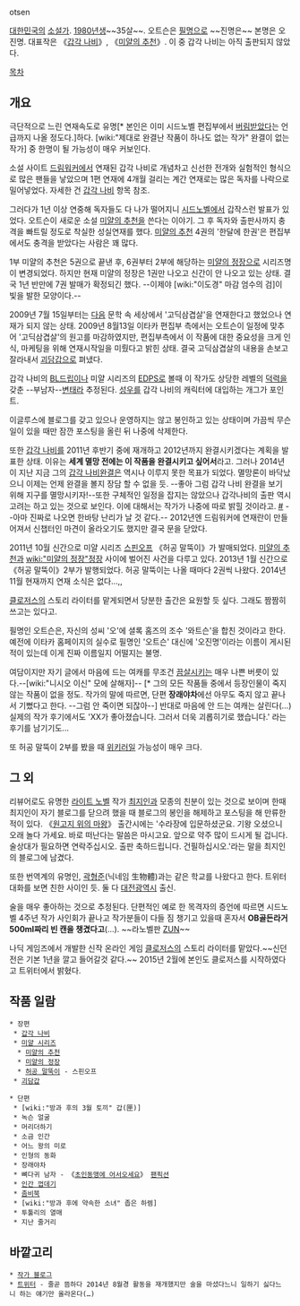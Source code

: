 otsen

[[대한민국]]의 [[소설가]]. [[1980년]]생~~35살~~. 오트슨은 [[필명]]으로 ~~진명은~~ 본명은 오진명. 대표작은 《[[갑각 나비]]》, 《[[미얄의 추천]]》. 이 중 갑각 나비는 아직 출판되지 않았다.

[[목차]]
== 개요 ==
극단적으로 느린 연재속도로 유명[* 본인은 이미 시드노벨 편집부에서 [http://twitter.com/otsen49/status/253153866915401728 버림받았다]는 언급까지 나올 정도다.]하다. [wiki:"제대로 완결난 작품이 하나도 없는 작가" 완결이 없는 작가] 중 한명이 될 가능성이 매우 커보인다.

소설 사이트 [[드림워커]]에서 연재된 갑각 나비로 개념차고 신선한 전개와 실험적인 형식으로 많은 팬들을 낳았으며 1편 연재에 4개월 걸리는 계간 연재로는 많은 독자를 나락으로 밀어넣었다. 자세한 건 [[갑각 나비]] 항목 참조.

그러다가 1년 이상 연중해 독자들도 다 나가 떨어지니 [[시드노벨]]에서 갑작스런 발표가 있었다. 오트슨이 새로운 소설 [[미얄의 추천]]을 쓴다는 이야기. 그 후 독자와 출판사까지 충격을 빠트릴 정도로 착실한 성실연재를 했다. [[미얄의 추천]] 4권의 '한달에 한권'은 편집부에서도 충격을 받았다는 사람은 꽤 많다. 

1부 미얄의 추천은 5권으로 끝낸 후, 6권부터 2부에 해당하는 [[미얄의 정장]]으로 시리즈명이 변경되었다. 하지만 현재 미얄의 정장은 1권만 나오고 신간이 안 나오고 있는 상태. 결국 1년 반만에 7권 발매가 확정되긴 했다. --이제야 [wiki:"이도경" 마감 엄수의 검]이 빛을 발한 모양이다.--

2009년 7월 15일부터는 [[다음]] 문학 속 세상에서 '고딕삼겹살'을 연재한다고 했었으나 연재가 되지 않는 상태. 2009년 8월13일 이타카 편집부 측에서는 오트슨이 일정에 맞추어 '고딕삼겹살'의 원고를 마감하였지만, 편집부측에서 이 작품에 대한 중요성을 크게 인식, 마케팅을 위해 연재시작일을 미뤘다고 밝힌 상태. 결국 고딕삼겹살의 내용을 손보고 잘라내서 [[괴담갑]]으로 펴냈다.

갑각 나비의 [[BL]]드립이나 미얄 시리즈의 [[EDPS]]로 볼때 이 작가도 상당한 레벨의 [[덕력]]을 갖춘 --부남자--[[변태]]라 추정된다. [[성우]]를 갑각 나비의 캐릭터에 대입하는 개그가 포인트.

이글루스에 블로그를 갖고 있으나 운영하지는 않고 봉인하고 있는 상태이며 가끔씩 무슨 일이 있을 때만 잠깐 포스팅을 올린 뒤 나중에 삭제한다.

또한 [[갑각 나비]]를 2011년 후반기 중에 재개하고 2012년까지 완결시키겠다는 계획을 발표한 상태. 이유는 '''세계 멸망 전에는 이 작품을 완결시키고 싶어서'''라고. 그러나 2014년이 지난 지금 그의 [[갑각 나비]]완결은 역시나 이루지 못한 목표가 되었다. 멸망론이 바닥났으니 이제는 언제 완결을 볼지 장담 할 수 없을 듯. --좋아 그럼 갑각 나비 완결을 보기 위해 지구를 멸망시키자!--또한 구체적인 일정을 잡지는 않았으나 갑각나비의 출판 역시 고려는 하고 있는 것으로 보인다. 이에 대해서는 작가가 나중에 따로 밝힐 것이라고. [http://www.ithaca.kr/xe/ithaca_s1/19325 #] --아마 진짜로 나오면 한바탕 난리가 날 것 같다.-- 2012년엔 드림워커에 연재란이 만들어져서 신챕터인 마견이 올라오기도 했지만 결국 문을 닫았다.

2011년 10월 신간으로 미얄 시리즈 [[스핀오프]] 《허공 말뚝이》가 발매되었다. [[미얄의 추천]]과 [[wiki:"미얄의 정장"정장]] 사이에 벌어진 사건을 다루고 있다. 2013년 1월 신간으로 《허공 말뚝이》2부가 발행되었다. 허공 말뚝이는 나올 때마다 2권씩 나왔다. 2014년 11월 현재까지 연재 소식은 없다...,,

[[클로저스]]의 스토리 라이터를 맡게되면서 당분한 출간은 요원할 듯 싶다. 그래도 짬짬히 쓰고는 있다고.

필명인 오트슨은, 자신의 성씨 '오'에 셜록 홈즈의 조수 '와트슨'을 합친 것이라고 한다. 예전에 이타카 홈페이지의 실수로 필명인 '오트슨' 대신에 '오진명'이라는 이름이 게시된 적이 있는데 이게 진짜 이름일지 어떨지는 불명.

여담이지만 자기 글에서 마음에 드는 여캐를 무조건 [[끔살]]시키는 매우 나쁜 버릇이 있다.--[wiki:"니시오 이신" 모에 살해자]-- [* 그의 모든 작품들 중에서 등장인물이 죽지 않는 작품이 없을 정도. 작가의 말에 따르면, 단편 '''장래야차'''에선 아무도 죽지 않고 끝나서 기뻤다고 한다. --그럼 안 죽이면 되잖아--] 반대로 마음에 안 드는 여캐는 살린다(...) 실제의 작가 후기에서도 'XX가 좋아졌습니다. 그러서 더욱 괴롭히기로 했습니다.' 라는 후기를 남기기도...

또 허공 말뚝이 2부를 봤을 때 [[위키러]]일 가능성이 매우 크다. 

== 그 외 ==
리뷰어로도 유명한 [[라이트 노벨]] 작가 [[최지인]]과 모종의 친분이 있는 것으로 보이며 한때 최지인이 자기 블로그를 닫으려 했을 때 블로그의 봉인을 해제하고 포스팅을 해 만류한 적이 있다. 《[[원고지 위의 마왕]]》 출간시에는 '수라장에 입문하셨군요. 기왕 오셨으니 오래 놀다 가세요. 바로 떠난다는 말씀은 마시고요. 앞으로 약주 많이 드시게 될 겁니다. 술상대가 필요하면 연락주십시오. 출판 축하드립니다. 건필하십시오.'라는 말을 최지인의 블로그에 남겼다.

또한 번역계의 유명인, [[곽형준]](닉네임 生物體)과는 같은 학교를 나왔다고 한다. 트위터 대화를 보면 친한 사이인 듯. 둘 다 [[대전광역시]] 출신.

술을 매우 좋아하는 것으로 추정된다. 단편적인 예로 한 목격자의 증언에 따르면 시드노벨 4주년 작가 사인회가 끝나고 작가분들이 다들 짐 챙기고 있을때 혼자서 '''OB골든라거 500ml짜리 빈 캔을 챙겼다고'''(...). ~~라노벨판 [[ZUN]]~~

나딕 게임즈에서 개발한 신작 온라인 게임 [[클로저스]]의 스토리 라이터를 맡았다.~~신던전은 기본 1년을 깔고 들어갈것 같다.~~ 2015년 2월에 본인도 클로저스를 시작하였다고 트위터에서 밝혔다.

== 작품 일람 ==
 * 장편
  * [[갑각 나비]]
  * [[미얄 시리즈]]
   * [[미얄의 추천]]
   * [[미얄의 정장]]
   * [[허공 말뚝이]] - 스핀오프
  * [[괴담갑]]

 * 단편
  * [wiki:"방과 후의 3월 토끼" 갑(匣)]
  * 녹슨 얼굴
  * 머리더하기
  * 소금 인간
  * 어느 왕의 미로
  * 인형의 동화
  * 장래야차
  * 뼈다귀 남자 - 《[[초인동맹에 어서오세요]]》 [[팬픽션]]
  * [http://navercast.naver.com/contents.nhn?contents_id=4537&category_type=series 인간 껍데기]
  * [http://ga.goldenbough.co.kr/community/board.php?code=novel&kind=5&no=462&stext=&stitle=&page=1&font=9 좀비북] 
  * [wiki:"방과 후에 약속한 소녀" 좁은 하렘]
  * 투툴리의 열매
  * 지난 줄거리

== 바깥고리 ==
 * [http://otsen.egloos.com/ 작가 블로그]
 * [http://twitter.com/otsen49 트위터] - 줄곧 뜸하다 2014년 8월경 활동을 재개했지만 술을 마셨다느니 일하기 싫다느니 하는 얘기만 올라온다(…)
